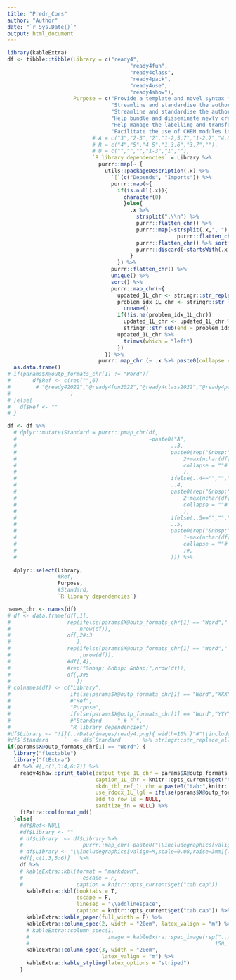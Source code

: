 ```yaml
---
title: "Predr_Cors"
author: "Author"
date: "`r Sys.Date()`"
output: html_document
---
```

```r
library(kableExtra)  
df <- tibble::tibble(Library = c("ready4",
                                       "ready4fun",
                                       "ready4class",
                                       "ready4pack",
                                       "ready4use",
                                       "ready4show"),
                     Purpose = c("Provide a template and novel syntax for modular CHEM implementations and tools for finding interoperable CHEM modules, datasets and reproducible analysis programs.",
                                 "Streamline and standardise the authoring and documenting of functions that support transferable and generalisable model algorithms.",
                                 "Streamline and standardise the authoring and documenting of new interoperable CHEM modules.",
                                 "Help bundle and disseminate newly created CHEM modules as R libraries that are documented, licensed and quality assured.",
                                 "Help manage the labelling and transfer of data between CHEM modules and local and remote data repositories.",
                                 "Facilitate the use of CHEM modules in programs to implement integrated and reproducible data ingest, analysis and reporting pipelines."),
                           # A = c("3","2-3","2","1-2,5,7","1-2,7","4,6"), 
                           # R = c("4","5","4-5","1,3,6","3,7",""),
                           # U = c("","","","1-3","1",""),
                           `R library dependencies` = Library %>%
                             purrr::map(~ {
                               utils::packageDescription(.x) %>%
                                 `[`(c("Depends", "Imports")) %>%
                                 purrr::map(~{
                                   if(is.null(.x)){
                                     character(0)
                                     }else{
                                       .x %>%
                                         strsplit(",\\n") %>%
                                         purrr::flatten_chr() %>%
                                         purrr::map(~strsplit(.x,", ") %>%
                                                      purrr::flatten_chr()) %>%
                                         purrr::flatten_chr() %>% sort() %>%
                                         purrr::discard(~startsWith(.x,"R "))
                                       }
                                   }) %>%
                                 purrr::flatten_chr() %>%
                                 unique() %>%
                                 sort() %>%
                                 purrr::map_chr(~{
                                   updated_1L_chr <- stringr::str_replace_all(.x,"\\n"," ")
                                   problem_idx_1L_chr <- stringr::str_locate(updated_1L_chr," ")[1,1] %>%
                                     unname()
                                   if(!is.na(problem_idx_1L_chr))
                                     updated_1L_chr <- updated_1L_chr %>%
                                     stringr::str_sub(end = problem_idx_1L_chr-1)
                                   updated_1L_chr %>% 
                                     trimws(which = "left") 
                                   })
                               }) %>% 
                             purrr::map_chr (~ .x %>% paste0(collapse = " "))) %>% 
  as.data.frame() 
# if(params$X@outp_formats_chr[1] != "Word"){
#       df$Ref <- c(rep("",6)
#        # "@ready42022","@ready4fun2022","@ready4class2022","@ready4pack2022","@ready4use2022","@ready4show2022"
#                   )
# }else{
#   df$Ref <- ""
# }

df <- df %>%
  # dplyr::mutate(Standard = purrr::pmap_chr(df,
  #                                          ~paste0("A",
  #                                                 ..3,
  #                                                 paste0(rep("&nbsp;",
  #                                                     2+max(nchar(df[,3]))-nchar(..3)),
  #                                                     collapse = ""#
  #                                                     ),
  #                                                 ifelse(..4=="","","R"),
  #                                                 ..4,
  #                                                 paste0(rep("&nbsp;",
  #                                                     2+max(nchar(df[,4]))-nchar(..4)),
  #                                                     collapse = ""#
  #                                                     ),
  #                                                 ifelse(..5=="","","U"),
  #                                                 ..5,
  #                                                 paste0(rep("&nbsp;",
  #                                                     1+max(nchar(df[,5]))-nchar(..5)),
  #                                                     collapse = ""#
  #                                                     )#,
  #                                                 ))) %>%
  
  dplyr::select(Library,
                #Ref,
                Purpose,
                #Standard,
                `R library dependencies`) 

names_chr <- names(df)
# df <- data.frame(df[,1],
#                  rep(ifelse(params$X@outp_formats_chr[1] == "Word"," ","&nbsp; &nbsp; &nbsp;"),
#                      nrow(df)),
#                  df[,2#:3
#                     ],
#                  rep(ifelse(params$X@outp_formats_chr[1] == "Word"," ","&nbsp; &nbsp; &nbsp;")
#                      ,nrow(df)),
#                  #df[,4],
#                  #rep("&nbsp; &nbsp; &nbsp;",nrow(df)),
#                  df[,3#5
#                     ])
# colnames(df) <- c("Library",
#                   ifelse(params$X@outp_formats_chr[1] == "Word","XXX"," "),
#                   #"Ref", 
#                   "Purpose", 
#                   ifelse(params$X@outp_formats_chr[1] == "Word","YYY"," "),
#                   #"Standard     ",# " ",
#                   "R library dependencies")
#df$Library <- "![](../Data/images/ready4.png){ width=10% }"#"\\includegraphics[valign=T,scale=2.5,raise=2mm]{../Data/images/ready4.png}"
#df$`Standard     `  <- df$`Standard     ` %>% stringr::str_replace_all("&nbsp;"," ")
if(params$X@outp_formats_chr[1] == "Word") {
  library("flextable")
  library("ftExtra")
  df %>% #[,c(1,3:4,6:7)] %>%
    ready4show::print_table(output_type_1L_chr = params$X@outp_formats_chr[1],
                            caption_1L_chr = knitr::opts_current$get("tab.cap"),
                            mkdn_tbl_ref_1L_chr = paste0("tab:",knitr::opts_current$get("tab.id")),
                            use_rdocx_1L_lgl = ifelse(params$X@outp_formats_chr[1]=="Word",T,F),
                            add_to_row_ls = NULL,
                            sanitize_fn = NULL) %>%
    ftExtra::colformat_md()
  }else{
    #df$Ref<-NULL
    #df$Library <- ""
    # df$Library  <- df$Library %>% 
    #                   purrr::map_chr(~paste0("\\includegraphics[valign=M,width=1.9cm,raise=4mm]{../Data/images/",.x,"_logo.png}"))#scale=0.4,raise=3mm]
    # df$Library <- "\\includegraphics[valign=M,scale=0.08,raise=3mm]{../Data/images/ready4.png}"
    #df[,c(1,3,5:6)]   %>%
    df %>%
    # kableExtra::kbl(format = "markdown",
    #                   escape = F,
    #                 caption = knitr::opts_current$get("tab.cap"))
      kableExtra::kbl(booktabs = T, 
                      escape = F,
                      linesep = "\\addlinespace",
                      caption = knitr::opts_current$get("tab.cap")) %>%
      kableExtra::kable_paper(full_width = F) %>%
      kableExtra::column_spec(2, width = "20em", latex_valign = "m") %>%
      # kableExtra::column_spec(1, 
      #                         image = kableExtra::spec_image(rep("../Data/images/ready4.png",nrow(df)), 
      #                                                           150, 150)) %>%
      kableExtra::column_spec(3, width = "20em",
                              latex_valign = "m") %>%
      kableExtra::kable_styling(latex_options = "striped")
    }
```